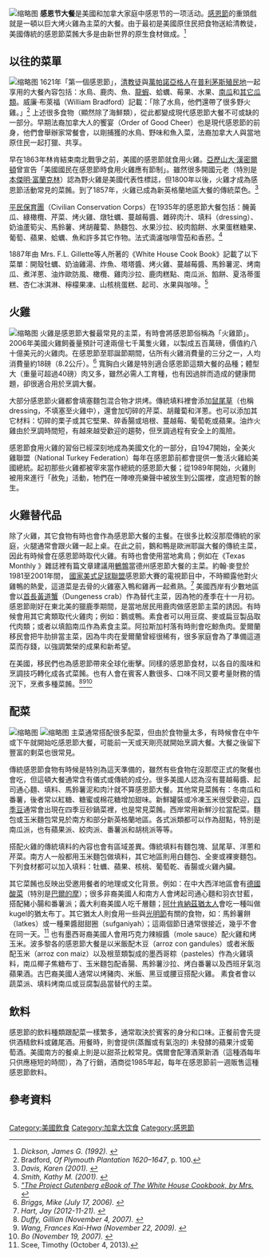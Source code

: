 {{多個問題|
{{roughtranslation|time=2016-11-25T02:02:27+00:00}}
{{Refimprove|time=2017-09-09T11:01:53+00:00}}
{{expert}}
}}
[[File:Our_(Almost_Traditional)_Thanksgiving_Dinner.jpg|缩略图]]
'''感恩节大餐'''是美國和加拿大家庭中感恩节的一项活动。[[感恩节|感恩節]]的重頭戲就是一頓以巨大烤火雞為主菜的大餐。由于最初是美國原住民把食物送給清教徒，美國傳統的感恩節菜餚大多是由新世界的原生食材做成。<ref><cite class="citation book">Dickson, James G. (1992). </cite></ref>

== 以往的菜單 ==
[[File:US_Navy_031125-N-0336C-001_Holiday_dinners_on_ship_and_shore_are_important_memories_for_past_and_present_Sailors_of_special_times_away_from_home_with_their_shipmates.jpg|缩略图]]
1621年「第一個感恩節」，[[清教徒|清教徒]]與[[萬帕諾亞格人|萬帕諾亞格人]]在[[普利茅斯殖民地|普利茅斯殖民地]]一起享用的大餐內容包括：水鳥、鹿肉、魚、[[龍蝦|龍蝦]]、蛤蠣、莓果、水果、[[南瓜|南瓜]]和[[南瓜屬|其它瓜類]]。威廉‧布萊福（William Bradford）記載：「除了水鳥，他們還帶了很多野火雞。」<ref>Bradford, ''Of Plymouth Plantation 1620–1647'', p. 100.</ref> 上述很多食物（顯然除了海鮮類），從此都變成現代感恩節大餐不可或缺的一部分。早期法裔加拿大人的饗宴（Order of Good Cheer）也是現代感恩節的前身，他們會舉辦家常餐會，以剛捕獲的水鳥、野味和魚入菜，法裔加拿大人與當地原住民一起打獵、共享。

早在1863年林肯結束南北戰爭之前，美國的感恩節就食用火雞。[[亞歷山大·漢密爾頓|亞歷山大·漢密爾頓]]曾宣告「美國國民在感恩節時食用火雞應有節制」。雖然很多開國元老（特別是[[本傑明·富蘭克林|本傑明‧富蘭克林]]）認為野火雞是美國代表性標誌，但1800年以後，火雞才成為感恩節活動常見的菜餚。到了1857年，火雞已成為新英格蘭地區大餐的傳統菜色。<ref><cite class="citation book">Davis, Karen (2001). </cite></ref>

[[平民保育團|平民保育團]]（Civilian Conservation Corps）在1935年的感恩節大餐包括：醃黃瓜、綠橄欖、芹菜、烤火雞、燉牡蠣、蔓越莓醬、雜碎肉汁、填料（dressing）、奶油蘆筍尖、馬鈴薯、烤胡蘿蔔、熱麵包、水果沙拉、絞肉餡餅、水果蛋糕糖果、葡萄、蘋果、蛤蠣、魚和許多其它作物。法式滴濾咖啡雪茄和香菸。<ref><cite class="citation book">Smith, Kathy M. (2001). </cite></ref>

1887年由 Mrs. F.L. Gillette等人所著的《White House Cook Book》記載了以下菜單：開殼牡蠣、奶油雞湯、炸魚、塔塔醬、烤火雞、蔓越莓醬、馬鈴薯泥、烤南瓜、煮洋蔥、油炸歐防風、橄欖、雞肉沙拉、鹿肉糕點、南瓜派、餡餅、夏洛蒂蛋糕、杏仁冰淇淋、檸檬果凍、山核桃蛋糕、起司、水果與咖啡。<ref><cite class="citation web">[http://www.gutenberg.org/files/13923/13923-h/13923-h.htm "The Project Gutenberg eBook of The White House Cookbook, by Mrs.] {{Wayback|url=http://www.gutenberg.org/files/13923/13923-h/13923-h.htm |date=20161023173053 }}</cite></ref>

== 火雞 ==
[[File:RoastTurkey.jpg|缩略图]]
火雞是感恩節大餐最常見的主菜，有時會將感恩節俗稱為「火雞節」。2006年美國火雞飼養量預計可達兩億七千萬隻火雞，以製成五百萬磅，價值約八十億美元的火雞肉。在感恩節至耶誕節期間，佔所有火雞消費量的三分之一，人均消費量約18磅（8.2公斤）。<ref><cite class="citation web">Briggs, Mike (July 17, 2006). </cite></ref> 寬胸白火雞是特別適合感恩節這類大餐的品種；體型大（重量可超過40磅）肉又多，雖然必需人工育種，也有因過胖而造成的健康問題，卻很適合用於烹調大餐。

大部分感恩節火雞都會填塞麵包混合物才烘烤。傳統填料裡會添加[[藥用鼠尾草|鼠尾草]]（也稱dressing，不填塞至火雞中），還會加切碎的芹菜、胡蘿蔔和洋蔥。也可以添加其它材料：切碎的栗子或其它堅果、碎香腸或培根、蔓越莓、葡萄乾或蘋果。油炸火雞由於烹調時間短，有越來越受歡迎的趨勢，但烹調過程有安全上的風險。

感恩節食用火雞的習俗已經深刻地成為美國文化的一部分，自1947開始，全美火雞聯盟（National Turkey Federation）每年在感恩節前都會提供一隻活火雞給美國總統。起初那些火雞都被宰來當作總統的感恩節大餐；從1989年開始，火雞則被用來進行「赦免」活動，牠們在一陣嘹亮樂聲中被放生到公園裡，度過短暫的餘生。

== 火雞替代品 ==
除了火雞，其它食物有時也會作為感恩節大餐的主餐。在很多比較沒那麼傳統的家庭，火腿通常會跟火雞一起上桌。在此之前，鵝和鴨是歐洲耶誕大餐的傳統主菜，因此有時候會在感恩節時取代火雞。有時也會使用當地禽鳥；例如在《Texas Monthly 》雜誌裡有篇文章建議用[[鵪鶉|鵪鶉]]當德州感恩節大餐的主菜。約翰·麥登於1981至2001年間， [[國家美式足球聯盟|國家美式足球聯盟]]感恩節大賽的電視節目中，不時顯露他對火雞鴨的熱愛，這道菜是去骨的火雞塞入鴨和雞再一起煮熟。<ref><cite class="citation web">Hart, Jay (2012-11-21). </cite></ref> 美國西岸有少數地區會以[[首長黃道蟹|首長黃道蟹]]（Dungeness crab）作為替代主菜，因為牠的產季在十一月初。感恩節剛好在東北美的獵鹿季期間，是當地居民用鹿肉做感恩節主菜的誘因。有時候會用其它禽類取代火雞肉；例如：鵝或鴨。素食者可以用豆腐、麥或扁豆製品取代肉類；或者以填餡南瓜作為素食主菜。阿拉斯加村落有時則會吃鯨魚肉。愛爾蘭移民會把牛肋排當主菜，因為牛肉在愛爾蘭曾經很稀有，很多家庭會為了準備這道菜而存錢，以強調繁榮的成果和新希望。

在美國，移民們也為感恩節帶來全球化衝擊。同樣的感恩節食材，以各自的風味和烹調技巧轉化成各式菜餚。也有人會在賓客人數很多、口味不同又要考量財務的情況下，烹煮多種菜餚。<ref><cite class="citation web">Duffy, Gillian (November 4, 2007). </cite></ref><ref><cite class="citation web">Wang, Frances Kai-Hwa (November 22, 2009). </cite></ref><ref><cite class="citation web">Bo (November 19, 2007). </cite></ref>

== 配菜 ==
[[File:New_England_Thanksgiving_Dinner.jpg|缩略图]]
[[File:Green_bean_casserole.jpg|缩略图]]
主菜通常搭配很多配菜，但由於食物量太多，有時候會在中午或下午就開始吃感恩節大餐，可能前一天或天剛亮就開始烹調大餐。大餐之後留下豐富的剩菜也很常見。

傳統感恩節食物有時候是特別為這天準備的，雖然有些食物在沒那麼正式的聚餐也會吃，但這頓大餐通常含有儀式或傳統的成分。很多美國人認為沒有蔓越莓醬、起司通心麵、填料、馬鈴薯泥和肉汁就不算感恩節大餐。其他常見菜餚有：冬南瓜和番薯，後者常以紅糖、糖蜜或棉花糖增加甜味。新鮮罐裝或冷凍玉米很受歡迎，[[四季豆|四季豆]]通常會出現在四季豆砂鍋菜裡，也是常見菜餚。西岸常用新鮮沙拉當配菜。麵包或玉米麵包常見於南方和部分新英格蘭地區。各式派類都可以作為甜點，特別是南瓜派，也有蘋果派、絞肉派、番薯派和胡桃派等等。

搭配火雞的傳統填料的內容也會有區域差異。傳統填料有麵包塊、鼠尾草、洋蔥和芹菜。南方人一般都用玉米麵包做填料，其它地區則用白麵包、全麥或裸麥麵包。下列食材都可以加入填料：牡蠣、蘋果、核桃、葡萄乾、香腸或火雞內臟。

其它菜餚也反映出受邀用餐者的地理或文化背景。例如：在中大西洋地區會有[[德国酸菜|德國酸菜]]（特別是[[巴爾的摩|巴爾的摩]]）；很多非裔美國人和南方人會烤起司通心麵和羽衣甘藍，搭配豬小腸和番薯派；義大利裔美國人吃千層麵；[[阿什肯納茲猶太人|阿什肯納茲猶太人]]會吃一種叫做kugel的猶太布丁。其它猶太人則食用一些與[[光明节|光明節]]有關的食物，如：馬鈴薯餅（latkes）或一種果醬甜甜圈（sufganiyah）；這兩個節日通常很接近，幾乎不會在同一天。<ref>Scee, Timothy (October 4, 2013). </ref> 也有墨西哥裔美國人會用巧克力辣椒醬（mole sauce）配火雞和烤玉米。波多黎各的感恩節大餐是以米飯配木豆（arroz con gandules）或者米飯配玉米（arroz con maiz）以及根莖類製成的墨西哥粽（pasteles）作為火雞填料，南瓜椰子焦糖布丁、玉米麵包配香腸、馬鈴薯沙拉、烤白番薯以及西班牙氣泡蘋果酒。古巴裔美國人通常以烤豬肉、米飯、黑豆或腰豆搭配火雞。 素食者會以蔬菜派、填料烤南瓜或豆腐製品當替代的主菜。{{Fact|date=November 2015}}

== 飲料 ==

感恩節的飲料種類跟配菜一樣繁多，通常取決於賓客的身分和口味。正餐前會先提供酒精飲料或雞尾酒。用餐時，則會提供(蒸餾或有氣泡的) 未發酵的蘋果汁或葡萄酒。美國南方的餐桌上則是以甜茶比較常見。偶爾會配薄酒萊新酒（這種酒每年只供應極短的時間），為了行銷，酒商從1985年起，每年在感恩節前一週販售這種感恩節飲料。

== 參考資料 ==
<div class="reflist columns references-column-count references-column-count-2" style="-moz-column-count: 2; -webkit-column-count: 2; column-count: 2; list-style-type: decimal;">
<references /></div>
[[Category:美國飲食|Category:美國飲食]]
[[Category:加拿大饮食|Category:加拿大饮食]]
[[Category:感恩節|Category:感恩節]]